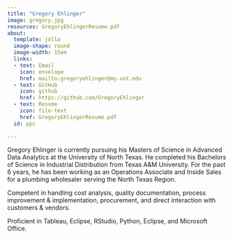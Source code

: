 ```yaml
---
title: "Gregory Ehlinger"
image: gregory.jpg
resources: GregoryEhlingerResume.pdf
about: 
  template: jolla
  image-shape: round
  image-width: 15em
  links:
  - text: Email
    icon: envelope
    href: mailto:gregoryehlinger@my.unt.edu
  - text: GitHub
    icon: github
    href: https://github.com/GregoryEhlinger
  - text: Resume
    icon: file-text
    href: GregoryEhlingerResume.pdf
  id: ppc
    
---
```


:::{#ppc}
Gregory Ehlinger is currently pursuing his Masters of Science in Advanced Data Analytics at the University of North Texas. He completed his Bachelors of Science in Industrial Distribution from Texas A&M University. For the past 6 years, he has been working as an Operations Associate and Inside Sales for a plumbing wholesaler serving the North Texas Region.   

Competent in handling cost analysis, quality documentation, process improvement & implementation, procurement, and direct interaction with customers & vendors. 

Proficient in Tableau, Eclipse, RStudio, Python, Eclipse, and Microsoft Office.

:::

```r

```
